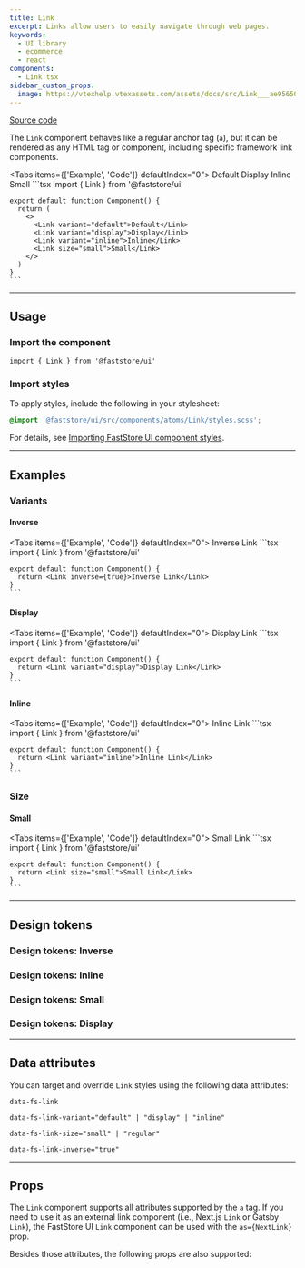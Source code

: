 ```yaml
---
title: Link
excerpt: Links allow users to easily navigate through web pages.
keywords:
  - UI library
  - ecommerce
  - react
components:
  - Link.tsx
sidebar_custom_props:
  image: https://vtexhelp.vtexassets.com/assets/docs/src/Link___ae95650d3842207e2d790446c3418086.png
---
```


[<i class="fa-brands fa-github"></i> Source code](https://github.com/vtex/faststore/tree/main/packages/components/src/atoms/Link)

The `Link` component behaves like a regular anchor tag (`a`), but it can be rendered as any HTML tag or component, including specific framework link components.

<Tabs items={['Example', 'Code']} defaultIndex="0">
  <Tab>
    <OverviewSection>
      <Link variant="default">Default</Link>
      <Link variant="display">Display</Link>
      <Link variant="inline">Inline</Link>
      <Link size="small">Small</Link>
    </OverviewSection>
  </Tab>
  <Tab>
    ```tsx
    import { Link } from '@faststore/ui'

    export default function Component() {
      return (
        <>
          <Link variant="default">Default</Link>
          <Link variant="display">Display</Link>
          <Link variant="inline">Inline</Link>
          <Link size="small">Small</Link>
        </>
      )
    }
    ```
  </Tab>
</Tabs>

---

## Usage

### Import the component

```tsx
import { Link } from '@faststore/ui'
```

### Import styles

To apply styles, include the following in your stylesheet:

```scss
@import '@faststore/ui/src/components/atoms/Link/styles.scss';
```

For details, see [Importing FastStore UI component styles](https://developers.vtex.com/docs/guides/faststore/using-themes-importing-ui-components-styles).

---

## Examples

### Variants

#### Inverse

<Tabs items={['Example', 'Code']} defaultIndex="0">
  <Tab>
    <OverviewSection dark>
      <Link inverse={true}>Inverse Link</Link>
    </OverviewSection>
  </Tab>
  <Tab>
    ```tsx
    import { Link } from '@faststore/ui'

    export default function Component() {
      return <Link inverse={true}>Inverse Link</Link>
    }
    ```
  </Tab>
</Tabs>

#### Display

<Tabs items={['Example', 'Code']} defaultIndex="0">
  <Tab>
    <OverviewSection>
      <Link variant="display">Display Link</Link>
    </OverviewSection>
  </Tab>
  <Tab>
    ```tsx
    import { Link } from '@faststore/ui'

    export default function Component() {
      return <Link variant="display">Display Link</Link>
    }
    ```
  </Tab>
</Tabs>

#### Inline

<Tabs items={['Example', 'Code']} defaultIndex="0">
  <Tab>
    <OverviewSection>
      <Link variant="inline">Inline Link</Link>
    </OverviewSection>
  </Tab>
  <Tab>
    ```tsx
    import { Link } from '@faststore/ui'

    export default function Component() {
      return <Link variant="inline">Inline Link</Link>
    }
    ```
  </Tab>
</Tabs>

### Size

#### Small

<Tabs items={['Example', 'Code']} defaultIndex="0">
  <Tab>
    <OverviewSection>
      <Link size="small">Small Link</Link>
    </OverviewSection>
  </Tab>
  <Tab>
    ```tsx
    import { Link } from '@faststore/ui'

    export default function Component() {
      return <Link size="small">Small Link</Link>
    }
    ```
  </Tab>
</Tabs>

---

## Design tokens

<TokenTable>
  <TokenRow token="--fs-link-min-width" value="auto" />
  <TokenRow token="--fs-link-min-height" value="var(--fs-link-min-width)" />
  <TokenRow
    token="--fs-link-padding"
    value="var(--fs-spacing-2) var(--fs-spacing-0)"
  />
  <TokenRow token="--fs-link-border-radius" value="var(--fs-border-radius)" />
  <TokenDivider />
  <TokenRow token="--fs-link-text-line-height" value="1.5" />
  <TokenRow token="--fs-link-text-color" value="var(--fs-color-link)" isColor />
  <TokenRow
    token="--fs-link-text-color-visited"
    value="var(--fs-color-link-visited)"
    isColor
  />
  <TokenRow token="--fs-link-text-decoration" value="none" />
  <TokenRow token="--fs-link-text-decoration-hover" value="underline" />
  <TokenDivider />
  <TokenRow
    token="--fs-link-transition-function"
    value="var(--fs-transition-function)"
  />
  <TokenRow
    token="--fs-link-transition-property"
    value="var(--fs-transition-property)"
  />
  <TokenRow
    token="--fs-link-transition-timing"
    value="var(--fs-transition-timing)"
  />
</TokenTable>

### Design tokens: Inverse

<TokenTable>
  <TokenRow
    token="--fs-link-inverse-text-color"
    value="var(--fs-color-link-inverse)"
    isColor
  />
  <TokenRow
    token="--fs-link-inverse-text-color-visited"
    value="var(--fs-link-inverse-text-color)"
    globalValue="var(--fs-color-link-inverse)"
    isColor
  />
</TokenTable>

### Design tokens: Inline

<TokenTable>
  <TokenRow token="--fs-link-inline-padding" value="0" />
  <TokenRow token="--fs-link-inline-text-decoration" value="underline" />
  <TokenRow
    token="--fs-link-inline-text-color"
    value="var(--fs-link-text-color)"
    globalValue="var(--fs-color-link)"
    isColor
  />
</TokenTable>

### Design tokens: Small

<TokenTable>
  <TokenRow token="--fs-link-small-text-size" value="var(--fs-text-size-1)" />
  <TokenRow
    token="--fs-link-small-padding"
    value="var(--fs-spacing-1) var(--fs-spacing-0)"
  />
</TokenTable>

### Design tokens: Display

<TokenTable>
  <TokenRow
    token="--fs-link-display-text-line-height"
    value="var(--fs-link-text-line-height)"
  />
  <TokenRow
    token="--fs-link-display-text-color"
    value="var(--fs-color-text-display)"
    isColor
  />
  <TokenRow
    token="--fs-link-display-text-color-visited"
    value="var(--fs-link-display-text-color)"
    globalValue="var(--fs-color-text-display)"
    isColor
  />
</TokenTable>

---

## Data attributes

You can target and override `Link` styles using the following data attributes:

`data-fs-link`

`data-fs-link-variant="default" | "display" | "inline"`

`data-fs-link-size="small" | "regular"`

`data-fs-link-inverse="true"`

---

## Props

The `Link` component supports all attributes supported by the `a` tag.
If you need to use it as an external link component (i.e., Next.js `Link` or Gatsby `Link`), the FastStore UI `Link` component can be used with the `as={NextLink}` prop.

Besides those attributes, the following props are also supported:

<PropsSection propsList={propsLink} />

